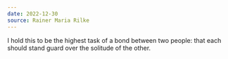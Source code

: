 ```yaml
---
date: 2022-12-30
source: Rainer Maria Rilke
---
```


I hold this to be the highest task
of a bond between two people:
that each should stand guard
over the solitude of the other.
